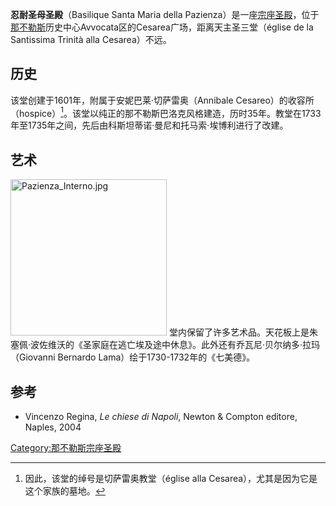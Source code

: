 '''忍耐圣母圣殿'''（Basilique Santa Maria della Pazienza）是一座[[宗座圣殿|宗座圣殿]]，位于[[那不勒斯|那不勒斯]]历史中心Avvocata区的Cesarea广场，距离天主圣三堂（église de la Santissima Trinità alla Cesarea）不远。

==历史==
该堂创建于1601年，附属于安妮巴莱·切萨雷奥（Annibale Cesareo）的收容所（hospice）<ref>因此，该堂的绰号是切萨雷奥教堂（église alla Cesarea），尤其是因为它是这个家族的墓地。</ref>。该堂以纯正的那不勒斯巴洛克风格建造，历时35年。教堂在1733年至1735年之间，先后由科斯坦蒂诺·曼尼和托马索·埃博利进行了改建。

==艺术== 
[[Image:Pazienza_Interno.jpg|250px]]
堂内保留了许多艺术品。天花板上是朱塞佩·波佐维沃的《圣家庭在逃亡埃及途中休息》。此外还有乔瓦尼·贝尔纳多·拉玛（Giovanni Bernardo Lama）绘于1730-1732年的《七美德》。

== 参考 ==
<references />
{{那不勒斯地标}}
[[Category:那不勒斯宗座圣殿|Category:那不勒斯宗座圣殿]]
*{{it}} Vincenzo Regina, ''Le chiese di Napoli'', Newton & Compton editore, Naples, 2004